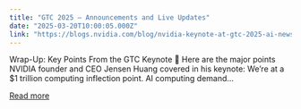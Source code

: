 ```yaml
---
title: "GTC 2025 – Announcements and Live Updates"
date: "2025-03-20T10:00:05.000Z"
link: "https://blogs.nvidia.com/blog/nvidia-keynote-at-gtc-2025-ai-news-live-updates/"
---
```


Wrap-Up: Key Points From the GTC Keynote 🔗 Here are the major points NVIDIA founder and CEO Jensen Huang covered in his keynote: We’re at a $1 trillion computing inflection point. AI computing demand...

[Read more](https://blogs.nvidia.com/blog/nvidia-keynote-at-gtc-2025-ai-news-live-updates/)
